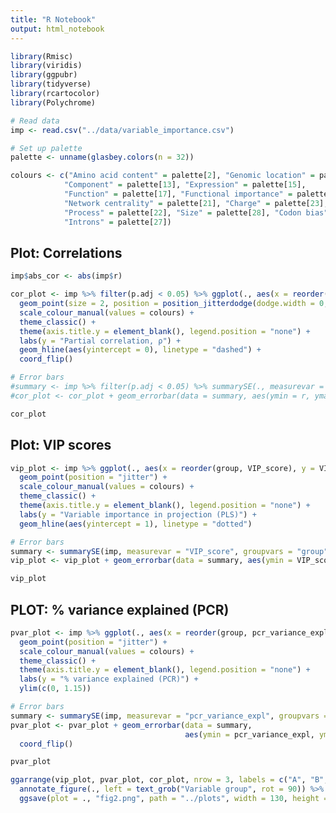 ```yaml
---
title: "R Notebook"
output: html_notebook
---
```


```r
library(Rmisc)
library(viridis)
library(ggpubr)
library(tidyverse)
library(rcartocolor)
library(Polychrome)

# Read data
imp <- read.csv("../data/variable_importance.csv")

# Set up palette
palette <- unname(glasbey.colors(n = 32))

colours <- c("Amino acid content" = palette[2], "Genomic location" = palette[10],
            "Component" = palette[13], "Expression" = palette[15],
            "Function" = palette[17], "Functional importance" = palette[19],
            "Network centrality" = palette[21], "Charge" = palette[23],
            "Process" = palette[22], "Size" = palette[28], "Codon bias" = palette[30],
            "Introns" = palette[27])

```


## Plot: Correlations
```r
imp$abs_cor <- abs(imp$r)

cor_plot <- imp %>% filter(p.adj < 0.05) %>% ggplot(., aes(x = reorder(group, abs_cor), y = r, color = group)) +
  geom_point(size = 2, position = position_jitterdodge(dodge.width = 0, jitter.width = 0.25, jitter.height = 0.005, seed = 42)) +
  scale_colour_manual(values = colours) +
  theme_classic() +
  theme(axis.title.y = element_blank(), legend.position = "none") +
  labs(y = "Partial correlation, ρ") +
  geom_hline(aes(yintercept = 0), linetype = "dashed") +
  coord_flip()

# Error bars
#summary <- imp %>% filter(p.adj < 0.05) %>% summarySE(., measurevar = "r", groupvars = "group")
#cor_plot <- cor_plot + geom_errorbar(data = summary, aes(ymin = r, ymax = r), width = 0.5, size = 2)

cor_plot
```



## Plot: VIP scores
```r
vip_plot <- imp %>% ggplot(., aes(x = reorder(group, VIP_score), y = VIP_score, color = group)) +
  geom_point(position = "jitter") +
  scale_colour_manual(values = colours) +
  theme_classic() +
  theme(axis.title.y = element_blank(), legend.position = "none") +
  labs(y = "Variable importance in projection (PLS)") +
  geom_hline(aes(yintercept = 1), linetype = "dotted")

# Error bars
summary <- summarySE(imp, measurevar = "VIP_score", groupvars = "group")
vip_plot <- vip_plot + geom_errorbar(data = summary, aes(ymin = VIP_score, ymax = VIP_score), width = 0.5, size = 2) + coord_flip()

vip_plot

```

## PLOT: % variance explained (PCR)
```r
pvar_plot <- imp %>% ggplot(., aes(x = reorder(group, pcr_variance_expl), y = pcr_variance_expl, color = group)) +
  geom_point(position = "jitter") +
  scale_colour_manual(values = colours) +
  theme_classic() +
  theme(axis.title.y = element_blank(), legend.position = "none") +
  labs(y = "% variance explained (PCR)") +
  ylim(c(0, 1.15))

# Error bars
summary <- summarySE(imp, measurevar = "pcr_variance_expl", groupvars = "group")
pvar_plot <- pvar_plot + geom_errorbar(data = summary,
                                       aes(ymin = pcr_variance_expl, ymax = pcr_variance_expl), width = 0.5, size = 2) +
  coord_flip()

pvar_plot
```

```r
ggarrange(vip_plot, pvar_plot, cor_plot, nrow = 3, labels = c("A", "B", "C")) %>% 
  annotate_figure(., left = text_grob("Variable group", rot = 90)) %>%
  ggsave(plot = ., "fig2.png", path = "../plots", width = 130, height = 225, unit = "mm", dpi = 600) 
```


